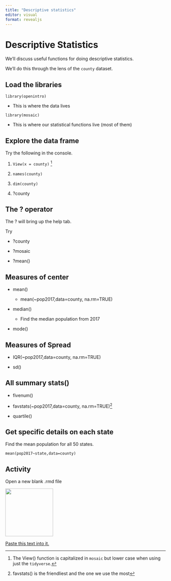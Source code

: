 ```yaml
---
title: "Descriptive statistics"
editor: visual
format: revealjs
---
```


# Descriptive Statistics

We'll discuss useful functions for doing descriptive statistics.

We'll do this through the lens of the `county` dataset.

## Load the libraries

`library(openintro)`

-   This is where the data lives

`library(mosaic)`

-   This is where our statistical functions live (most of them)

## Explore the data frame

Try the following in the console.

::: incremental
1.  `View(x = county)` [^1]

2.  `names(county)`

3.  `dim(county)`

4.  ?county
:::

[^1]: The View() function is capitalized in `mosaic` but lower case when using just the `tidyverse`.

## The ? operator

The ? will bring up the help tab.

Try

::: incremental
-   ?county

-   ?mosaic

-   ?mean()
:::

## Measures of center

::: incremental
-   mean()

    -   mean(\~pop2017,data=county, na.rm=TRUE)

-   median()

    -   Find the median population from 2017

-   mode()
:::

## Measures of Spread

::: incremental
-   IQR(\~pop2017,data=county, na.rm=TRUE)

-   sd()
:::

## All summary stats()

::: incremental
-   fivenum()

-   favstats(\~pop2017,data=county, na.rm=TRUE)[^2]

-   quartile()
:::

[^2]: favstats() is the friendliest and the one we use the most

## Get specific details on each state

Find the mean population for all 50 states.

`mean(pop2017~state,data=county)`

## Activity

Open a new blank .rmd file

[![](/images/new-rmd-file.png){fig-align="center" width="150"}](./images/MTH-142-CheatSheet-v9.pdf)

[Paste this text into it.](./Activity_1_Descriptive_Stats/Activity_1.txt)
